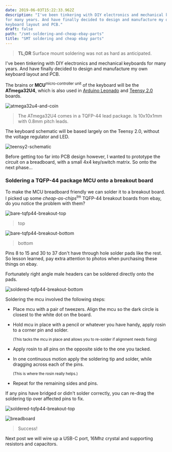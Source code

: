 ```yaml
---
date: 2019-06-03T15:22:33.962Z
description: "I've been tinkering with DIY electronics and mechanical keyboards
for many years. And have finally decided to design and manufacture my own
keyboard layout and PCB."
draft: false
path: "/smt-soldering-and-cheap-ebay-parts"
title: "SMT soldering and cheap ebay parts"
---
```


> **TL;DR** Surface mount soldering was not as hard as anticipated.

I've been tinkering with DIY electronics and mechanical keyboards for many
years. And have finally decided to design and manufacture my own keyboard
layout and PCB.

The brains or **MCU**<sup>micro-controller unit</sup> of the keyboard will be
the **ATmega32U4**, which is also used in
[Arduino Leonado](https://www.arduino.cc/en/Main/Arduino_BoardLeonardo) and
[Teensy 2.0](https://www.pjrc.com/store/teensy.html) boards.

<img src="./atmega32u4-and-coin.jpg" alt="atmega32u4-and-coin" />

> The ATmega32U4 comes in a TQFP-44 lead package. Is 10x10x1mm with 0.8mm pitch
> leads.

The keyboard schematic will be based largely on the Teensy 2.0, without the
voltage regulator and LED.

<img src="./teensy2-schematic.jpg" alt="teensy2-schematic" />

<p />

Before getting too far into PCB design however, I wanted to prototype the
circuit on a breadboard, with a small 4x4 key/switch matrix. So onto the next
phase...

### Soldering a TQFP-44 package MCU onto a breakout board

To make the MCU breadboard friendly we can solder it to a breakout board. I
picked up some _cheap-as-chips_<sup>tm</sup> TQFP-44 breakout boards from ebay,
do you notice the problem with them?

<img src="./bare-tqfp44-breakout-top.jpg" alt="bare-tqfp44-breakout-top" />

> top

<img
  src="./bare-tqfp44-breakout-bottom.jpg"
  alt="bare-tqfp44-breakout-bottom"
/>

> bottom

Pins 8 to 15 and 30 to 37 don't have through hole solder pads like the rest.
So lesson learned, pay extra attention to photos when purchasing these things
on ebay.

Fortunately right angle male headers can be soldered directly
onto the pads.

<img
  src="./soldered-tqfp44-breakout-bottom.jpg"
  alt="soldered-tqfp44-breakout-bottom"
/>

<p />

Soldering the mcu involved the following steps:

- Place mcu with a pair of tweezers. Align the mcu so the dark circle is
  closest to the white dot on the board.
- Hold mcu in place with a pencil or whatever you have handy, apply rosin to a
  corner pin and solder.

  <sup>
    (This tacks the mcu in place and allows you to re-solder if alignment needs
    fixing)
  </sup>

- Apply rosin to all pins on the opposite side to the one you tacked.
- In one continuous motion apply the soldering tip and solder, while dragging
  across each of the pins.

  <sup>(This is where the rosin really helps.)</sup>

- Repeat for the remaining sides and pins.

If any pins have bridged or didn't solder correctly, you can re-drag the
soldering tip over affected pins to fix.

<img
  src="./soldered-tqfp44-breakout-top.jpg"
  alt="soldered-tqfp44-breakout-top"
/>

<img src="./breadboard.jpg" alt="breadboard" />

> Success!

Next post we will wire up a USB-C port, 16Mhz crystal and supporting resistors
and capacitors.

